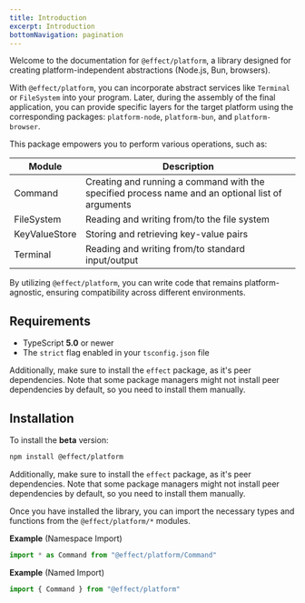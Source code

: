 ```yaml
---
title: Introduction
excerpt: Introduction
bottomNavigation: pagination
---
```


Welcome to the documentation for `@effect/platform`, a library designed for creating platform-independent abstractions (Node.js, Bun, browsers).

With `@effect/platform`, you can incorporate abstract services like `Terminal` or `FileSystem` into your program. Later, during the assembly of the final application, you can provide specific layers for the target platform using the corresponding packages: `platform-node`, `platform-bun`, and `platform-browser`.

This package empowers you to perform various operations, such as:

| **Module**    | **Description**                                                                                  |
| ------------- | ------------------------------------------------------------------------------------------------ |
| Command       | Creating and running a command with the specified process name and an optional list of arguments |
| FileSystem    | Reading and writing from/to the file system                                                      |
| KeyValueStore | Storing and retrieving key-value pairs                                                           |
| Terminal      | Reading and writing from/to standard input/output                                                |

By utilizing `@effect/platform`, you can write code that remains platform-agnostic, ensuring compatibility across different environments.

## Requirements

- TypeScript **5.0** or newer
- The `strict` flag enabled in your `tsconfig.json` file

Additionally, make sure to install the `effect` package, as it's peer dependencies. Note that some package managers might not install peer dependencies by default, so you need to install them manually.

## Installation

To install the **beta** version:

```bash
npm install @effect/platform
```

Additionally, make sure to install the `effect` package, as it's peer dependencies. Note that some package managers might not install peer dependencies by default, so you need to install them manually.

Once you have installed the library, you can import the necessary types and functions from the `@effect/platform/*` modules.

**Example** (Namespace Import)

```ts twoslash
import * as Command from "@effect/platform/Command"
```

**Example** (Named Import)

```ts twoslash
import { Command } from "@effect/platform"
```
